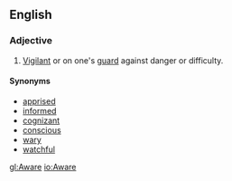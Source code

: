 ==English==
===Adjective===
#[[Vigilant]] or on one's [[guard]] against danger or difficulty.

====Synonyms====
*[[apprised]]
*[[informed]] 
*[[cognizant]]
*[[conscious]]
*[[wary]]
*[[watchful]]

[[gl:Aware]]
[[io:Aware]]
